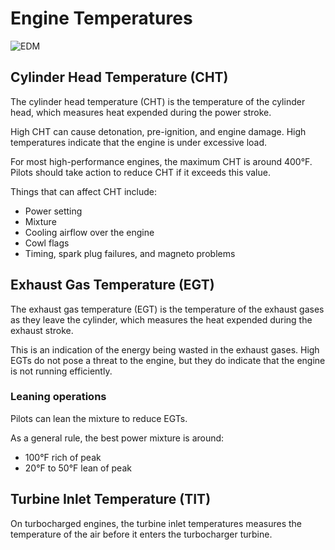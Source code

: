 # Engine Temperatures

![EDM](/img/edm.png)

## Cylinder Head Temperature (CHT)

The cylinder head temperature (CHT) is the temperature of the cylinder head,
which measures heat expended during the power stroke.

High CHT can cause detonation, pre-ignition, and engine damage. High
temperatures indicate that the engine is under excessive load.

For most high-performance engines, the maximum CHT is around 400°F. Pilots
should take action to reduce CHT if it exceeds this value.

Things that can affect CHT include:

- Power setting
- Mixture
- Cooling airflow over the engine
- Cowl flags
- Timing, spark plug failures, and magneto problems

## Exhaust Gas Temperature (EGT)

The exhaust gas temperature (EGT) is the temperature of the exhaust gases as
they leave the cylinder, which measures the heat expended during the exhaust
stroke.

This is an indication of the energy being wasted in the exhaust gases. High EGTs
do not pose a threat to the engine, but they do indicate that the engine is not
running efficiently.

### Leaning operations

Pilots can lean the mixture to reduce EGTs.

As a general rule, the best power mixture is around:

- 100°F rich of peak
- 20°F to 50°F lean of peak

## Turbine Inlet Temperature (TIT)

On turbocharged engines, the turbine inlet temperatures measures the temperature
of the air before it enters the turbocharger turbine.
